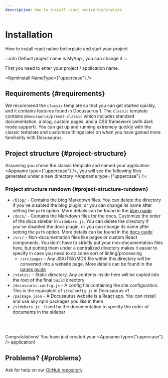 ```yaml
---
description: How to install react native boilerplate
---
```


# Installation

How to install react native boilerplate and start your project



:::info
Default project name is MyApp , you can change it
:::

First you need to enter your project / application name.

<AppNameInputBox />

<NpmInstall NameType={"uppercase"} />

## Requirements {#requirements}

We recommend the `classic` template so that you can get started quickly, and it contains features found in Docusaurus 1. The `classic` template contains `@docusaurus/preset-classic` which includes standard documentation, a blog, custom pages, and a CSS framework (with dark mode support). You can get up and running extremely quickly with the classic template and customize things later on when you have gained more familiarity with Docusaurus.

## Project structure {#project-structure}

Assuming you chose the classic template and named your application <Appname type={"uppercase"} />, you will see the following files generated under a new directory <Appname type={"uppercase"} />:

<CodeStructure />

### Project structure rundown {#project-structure-rundown}

- `/blog/` - Contains the blog Markdown files. You can delete the directory if you've disabled the blog plugin, or you can change its name after setting the `path` option. More details can be found in the [blog guide](blog.mdx)
- `/docs/` - Contains the Markdown files for the docs. Customize the order of the docs sidebar in `sidebars.js`. You can delete the directory if you've disabled the docs plugin, or you can change its name after setting the `path` option. More details can be found in the [docs guide](./guides/docs/docs-introduction.mdx)
- `/src/` - Non-documentation files like pages or custom React components. You don't have to strictly put your non-documentation files here, but putting them under a centralized directory makes it easier to specify in case you need to do some sort of linting/processing
  - `/src/pages` - Any JSX/TSX/MDX file within this directory will be converted into a website page. More details can be found in the [pages guide](guides/creating-pages.mdx)
- `/static/` - Static directory. Any contents inside here will be copied into the root of the final `build` directory
- `/docusaurus.config.js` - A config file containing the site configuration. This is the equivalent of `siteConfig.js` in Docusaurus v1
- `/package.json` - A Docusaurus website is a React app. You can install and use any npm packages you like in them
- `/sidebars.js` - Used by the documentation to specify the order of documents in the sidebar

<br />
<br />

Congratulations! You have just created your <Appname type={"uppercase"} /> application!

## Problems? {#problems}

Ask for help on our [GitHub repository](https://github.com/shdevelopersofficial/react-native-boilerplate/discussions).
